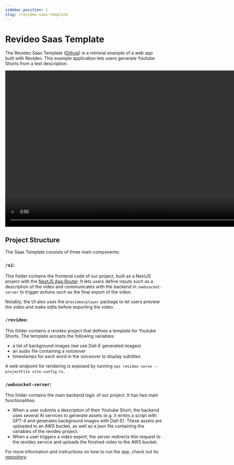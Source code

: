 ```yaml
---
sidebar_position: 1
slug: /revideo-saas-template
---
```



# Revideo Saas Template

The Revideo Saas Template
([Github](https://github.com/redotvideo/revideo-saas-template/tree/main)) is a
minimal example of a web app built with Revideo. This example application lets
users generate Youtube Shorts from a text description.

<video width="889" height="500" controls>
  <source
    src="https://revideo-example-assets.s3.amazonaws.com/saas-template-github.mp4"
    type="video/mp4"
  />
  Your browser does not support the video tag.
</video>

## Project Structure

The Saas Template consists of three main components:

### `/ui`:

This folder contains the frontend code of our project, built as a NextJS project
with the [NextJS App Router](https://nextjs.org/docs/app). It lets users define
inputs such as a description of the video and communicates with the backend in
`/websocket-server` to trigger actions such as the final export of the video.

Notably, the UI also uses the `@revideo/player` package to let users preview the
video and make edits before exporting the video.

### `/revideo`:

This folder contains a revideo project that defines a template for Youtube
Shorts. The template accepts the following variables:

- a list of background images (we use Dall-E generated images)
- an audio file containing a voiceover
- timestamps for each word in the voiceover to display subtitles

A web endpoint for rendering is exposed by running
`npx revideo serve --projectFile vite.config.ts`.

### `/websocket-server`:

This folder contains the main backend logic of our project. It has two main
functionalities:

- When a user submits a description of their Youtube Short, the backend uses
  several AI services to generate assets (e.g. it writes a script with GPT-4 and
  generates background images with Dall-E). These assets are uploaded to an AWS
  bucket, as well as a json file containing the variables of the revideo
  project.
- When a user triggers a video export, the server redirects this request to the
  revideo service and uploads the finished video to the AWS bucket.

For more information and instructions on how to run the app, check out its
[repository](https://github.com/redotvideo/revideo-saas-template/tree/main).
